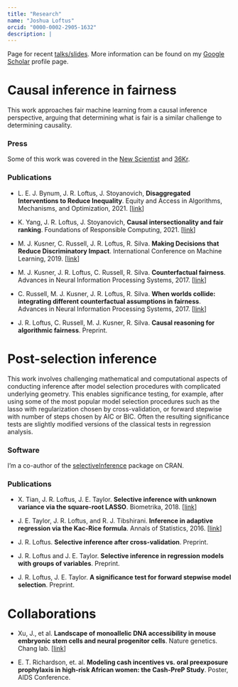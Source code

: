 ```yaml
---
title: "Research"
name: "Joshua Loftus"
orcid: "0000-0002-2905-1632"
description: |
---
```


Page for recent [talks/slides](../../talks.html). More information can be found on my [Google Scholar](https://scholar.google.com/citations?user=SIbr3XUAAAAJ) profile page.


# Causal inference in fairness

This work approaches fair machine learning from a causal inference perspective, arguing that determining what is fair is a similar challenge to determining causality.

### Press

Some of this work was covered in the [New Scientist](https://www.newscientist.com/article/mg23431195-300-bias-test-to-prevent-algorithms-discriminating-unfairly/) and [36Kr](https://36kr.com/p/5106656.html).

### Publications

-   L. E. J. Bynum, J. R. Loftus, J. Stoyanovich, **Disaggregated Interventions to Reduce Inequality**. Equity and Access in Algorithms, Mechanisms, and Optimization, 2021. \[[link](https://eaamo.org/accepted/)\]

-   K. Yang, J. R. Loftus, J. Stoyanovich, **Causal intersectionality and fair ranking**. Foundations of Responsible Computing, 2021. \[[link](https://drops.dagstuhl.de/opus/frontdoor.php?source_opus=13875)\]

-   M. J. Kusner, C. Russell, J. R. Loftus, R. Silva. **Making Decisions that Reduce Discriminatory Impact**. International Conference on Machine Learning, 2019. \[[link](http://proceedings.mlr.press/v97/kusner19a/kusner19a.pdf)\]

-   M. J. Kusner, J. R. Loftus, C. Russell, R. Silva. **Counterfactual fairness**. Advances in Neural Information Processing Systems, 2017. \[[link](http://papers.nips.cc/paper/6995-counterfactual-fairness)\]

-   C. Russell, M. J. Kusner, J. R. Loftus, R. Silva. **When worlds collide: integrating different counterfactual assumptions in fairness**. Advances in Neural Information Processing Systems, 2017. \[[link](http://papers.nips.cc/paper/7220-when-worlds-collide-integrating-different-counterfactual-assumptions-in-fairness)\]

-   J. R. Loftus, C. Russell, M. J. Kusner, R. Silva. **Causal reasoning for algorithmic fairness**. Preprint.

# Post-selection inference

This work involves challenging mathematical and computational aspects of conducting inference after model selection procedures with complicated underlying geometry. This enables significance testing, for example, after using some of the most popular model selection procedures such as the lasso with regularization chosen by cross-validation, or forward stepwise with number of steps chosen by AIC or BIC. Often the resulting significance tests are slightly modified versions of the classical tests in regression analysis.

### Software

I'm a co-author of the [selectiveInference](https://cran.r-project.org/web/packages/selectiveInference/) package on CRAN.

### Publications

-   X. Tian, J. R. Loftus, J. E. Taylor. **Selective inference with unknown variance via the square-root LASSO**. Biometrika, 2018. \[[link](https://academic.oup.com/biomet/article/105/4/755/5105991)\]

-   J. E. Taylor, J. R. Loftus, and R. J. Tibshirani. **Inference in adaptive regression via the Kac-Rice formula**. Annals of Statistics, 2016. \[[link](http://projecteuclid.org/euclid.aos/1458245734)\]

-   J. R. Loftus. **Selective inference after cross-validation**. Preprint.

-   J. R. Loftus and J. E. Taylor. **Selective inference in regression models with groups of variables**. Preprint.

-   J. R. Loftus, J. E. Taylor. **A significance test for forward stepwise model selection**. Preprint.

# Collaborations

-   Xu, J., et al. **Landscape of monoallelic DNA accessibility in mouse embryonic stem cells and neural progenitor cells**. Nature genetics. Chang lab. \[[link](https://www.nature.com/articles/ng.3769)\]

-   E. T. Richardson, et. al. **Modeling cash incentives vs. oral preexposure prophylaxis in high-risk African women: the Cash-PreP Study**. Poster, AIDS Conference.